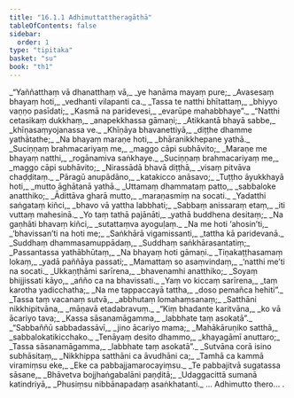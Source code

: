 ```yaml
---
title: "16.1.1 Adhimuttattheragāthā"
tableOfContents: false
sidebar:
  order: 1
type: "tipitaka"
basket: "su"
book: "th1"
---
```



<DynamicBreadcrumb />

<Division number="705" book="th1" bookNo="19" page="320">

<Paragraph number="1041" type="verses" book="th1">
_“Yaññatthaṃ vā dhanatthaṃ vā,_  
_ye hanāma mayaṃ pure;_  
_Avasesaṃ bhayaṃ hoti,_  
_vedhanti vilapanti ca._  

</Paragraph>

</Division>
<Division number="706" book="th1" bookNo="19" page="320">

<Paragraph number="1042" type="verses" book="th1">
_Tassa te natthi bhītattaṃ,_  
_bhiyyo vaṇṇo pasīdati;_  
_Kasmā na paridevesi,_  
_evarūpe mahabbhaye”._  

</Paragraph>

</Division>
<Division number="707" book="th1" bookNo="19" page="320">

<Paragraph number="1043" type="verses" book="th1">
_“Natthi cetasikaṃ dukkhaṃ,_  
_anapekkhassa gāmaṇi;_  
_Atikkantā bhayā sabbe,_  
_khīṇasaṃyojanassa ve._  

</Paragraph>

</Division>
<Division number="708" book="th1" bookNo="19" page="320">

<Paragraph number="1044" type="verses" book="th1">
_Khīṇāya bhavanettiyā,_  
_diṭṭhe dhamme yathātathe;_  
_Na bhayaṃ maraṇe hoti,_  
_bhāranikkhepane yathā._  

</Paragraph>

</Division>
<Division number="709" book="th1" bookNo="19" page="320">

<Paragraph number="1045" type="verses" book="th1">
_Suciṇṇaṃ brahmacariyaṃ me,_  
_maggo cāpi subhāvito;_  
_Maraṇe me bhayaṃ natthi,_  
_rogānamiva saṅkhaye._  

</Paragraph>

</Division>
<Division number="710" book="th1" bookNo="19" page="320">

<Paragraph number="1046" type="verses" book="th1">
_Suciṇṇaṃ brahmacariyaṃ me,_  
_maggo cāpi subhāvito;_  
_Nirassādā bhavā diṭṭhā,_  
_visaṃ pitvāva chaḍḍitaṃ._  

</Paragraph>

</Division>
<Division number="711" book="th1" bookNo="19" page="320">

<Paragraph number="1047" type="verses" book="th1">
_Pāragū anupādāno,_  
_katakicco anāsavo;_  
_Tuṭṭho āyukkhayā hoti,_  
_mutto āghātanā yathā._  

</Paragraph>

</Division>
<Division number="712" book="th1" bookNo="19" page="320">

<Paragraph number="1048" type="verses" book="th1">
_Uttamaṃ dhammataṃ patto,_  
_sabbaloke anatthiko;_  
_Ādittāva gharā mutto,_  
_maraṇasmiṃ na socati._  

</Paragraph>

</Division>
<Division number="713" book="th1" bookNo="19" page="320">

<Paragraph number="1049" type="verses" book="th1">
_Yadatthi saṅgataṃ kiñci,_  
_bhavo vā yattha labbhati;_  
_Sabbaṃ anissaraṃ etaṃ,_  
_iti vuttaṃ mahesinā._  

</Paragraph>

</Division>
<Division number="714" book="th1" bookNo="19" page="320">

<Paragraph number="1050" type="verses" book="th1">
_Yo taṃ tathā pajānāti,_  
_yathā buddhena desitaṃ;_  
_Na gaṇhāti bhavaṃ kiñci,_  
_sutattaṃva ayoguḷaṃ._  

</Paragraph>

</Division>
<Division number="715" book="th1" bookNo="19" page="320">

<Paragraph number="1051" type="verses" book="th1">
_Na me hoti ‘ahosin’ti,_  
_‘bhavissan’ti na hoti me;_  
_Saṅkhārā vigamissanti,_  
_tattha kā paridevanā._  

</Paragraph>

</Division>
<Division number="716" book="th1" bookNo="19" page="320">

<Paragraph number="1052" type="verses" book="th1">
_Suddhaṃ dhammasamuppādaṃ,_  
_Suddhaṃ saṅkhārasantatiṃ;_  
_Passantassa yathābhūtaṃ,_  
_Na bhayaṃ hoti gāmaṇi._  

</Paragraph>

</Division>
<Division number="717" book="th1" bookNo="19" page="321">

<Paragraph number="1053" type="verses" book="th1">
_Tiṇakaṭṭhasamaṃ lokaṃ,_  
_yadā paññāya passati;_  
_Mamattaṃ so asaṃvindaṃ,_  
_‘natthi me’ti na socati._  

</Paragraph>

</Division>
<Division number="718" book="th1" bookNo="19" page="321">

<Paragraph number="1054" type="verses" book="th1">
_Ukkaṇṭhāmi sarīrena,_  
_bhavenamhi anatthiko;_  
_Soyaṃ bhijjissati kāyo,_  
_añño ca na bhavissati._  

</Paragraph>

</Division>
<Division number="719" book="th1" bookNo="19" page="321">

<Paragraph number="1055" type="verses" book="th1">
_Yaṃ vo kiccaṃ sarīrena,_  
_taṃ karotha yadicchatha;_  
_Na me tappaccayā tattha,_  
_doso pemañca hehiti”._  

</Paragraph>

</Division>
<Division number="720" book="th1" bookNo="19" page="321">

<Paragraph number="1056" type="verses" book="th1">
_Tassa taṃ vacanaṃ sutvā,_  
_abbhutaṃ lomahaṃsanaṃ;_  
_Satthāni nikkhipitvāna,_  
_māṇavā etadabravuṃ._  

</Paragraph>

</Division>
<Division number="721" book="th1" bookNo="19" page="321">

<Paragraph number="1057" type="verses" book="th1">
_“Kiṃ bhadante karitvāna,_  
_ko vā ācariyo tava;_  
_Kassa sāsanamāgamma,_  
_labbhate taṃ asokatā”._  

</Paragraph>

</Division>
<Division number="722" book="th1" bookNo="19" page="321">

<Paragraph number="1058" type="verses" book="th1">
_“Sabbaññū sabbadassāvī,_  
_jino ācariyo mama;_  
_Mahākāruṇiko satthā,_  
_sabbalokatikicchako._  

</Paragraph>

</Division>
<Division number="723" book="th1" bookNo="19" page="321">

<Paragraph number="1059" type="verses" book="th1">
_Tenāyaṃ desito dhammo,_  
_khayagāmī anuttaro;_  
_Tassa sāsanamāgamma,_  
_labbhate taṃ asokatā”._  

</Paragraph>

</Division>
<Division number="724" book="th1" bookNo="19" page="321">

<Paragraph number="1060" type="verses" book="th1">
_Sutvāna corā isino subhāsitaṃ,_  
_Nikkhippa satthāni ca āvudhāni ca;_  
_Tamhā ca kammā viramiṃsu eke,_  
_Eke ca pabbajjamarocayiṃsu._  

</Paragraph>

</Division>
<Division number="725" book="th1" bookNo="19" page="321">

<Paragraph number="1061" type="verses" book="th1">
_Te pabbajitvā sugatassa sāsane,_  
_Bhāvetva bojjhaṅgabalāni paṇḍitā;_  
_Udaggacittā sumanā katindriyā,_  
_Phusiṃsu nibbānapadaṃ asaṅkhatanti._  


</Paragraph>
</Division>

<Paragraph number="1062" type="center" book="th1">
… Adhimutto thero… .
</Paragraph>